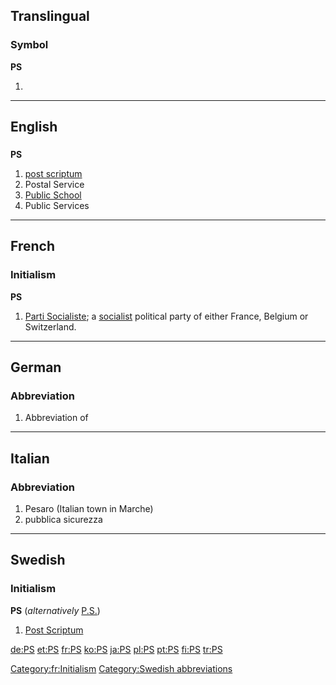 {{see|Appendix:Variations of "ps"}}

==Translingual==
===Symbol===
'''PS'''

# {{SI-unit-np|peta|siemens|[[electrical conductance]]}}

----

==English==

==={{initialism}}===
'''PS'''

# [[post scriptum]]
# Postal Service
# [[public school|Public School]]
# Public Services

----

==French==

===Initialism===
'''PS''' {{m}}

# [[w:Parti Socialiste|Parti Socialiste]]; a [[socialist]] political party of either France, Belgium or Switzerland.

[[Category:fr:Initialism]]

----

==German==

===Abbreviation===
{{infl|de|abbreviation}}

# Abbreviation of {{term|Pferdestärken||horsepower|lang=de}}

----

==Italian==

===Abbreviation===
{{infl|it|abbreviation}}

# Pesaro (Italian town in Marche)
# pubblica sicurezza

----

==Swedish==

===Initialism===
'''PS''' (''alternatively'' [[P.S.]])

# [[post scriptum|Post Scriptum]]

[[Category:Swedish abbreviations]]

[[de:PS]]
[[et:PS]]
[[fr:PS]]
[[ko:PS]]
[[ja:PS]]
[[pl:PS]]
[[pt:PS]]
[[fi:PS]]
[[tr:PS]]